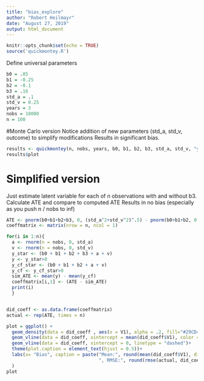 ```yaml
---
title: "bias_explore"
author: "Robert Heilmayr"
date: "August 27, 2019"
output: html_document
---
```


```r
knitr::opts_chunk$set(echo = TRUE)
source('quickmontey.R')

```


Define universal parameters
```r
b0 = .05
b1 = -0.25
b2 = -0.1
b3 = .16
std_a = .1
std_v = 0.25
years = 3
nobs = 10000
n = 100
```


#Monte Carlo version
Notice addition of new parameters (std_a, std_v, outcome) to simplify modifications
Results in significant bias.
```r
results <- quickmontey(n, nobs, years, b0, b1, b2, b3, std_a, std_v, "y")
results$plot
```


# Simplified version 
Just estimate latent variable for each of n observations with and without b3. Calculate ATE and compare to computed ATE
Results in no bias (especially as you push n / nobs to inf)
```r
ATE <- pnorm(b0+b1+b2+b3, 0, (std_a^2+std_v^2)^.5) - pnorm(b0+b1+b2, 0, (std_a^2+std_v^2)^.5)
coeffmatrix <- matrix(nrow = n, ncol = 1)

for(i in 1:n){
  a <- rnorm(n = nobs, 0, std_a)
  v <- rnorm(n = nobs, 0, std_v)
  y_star <- (b0 + b1 + b2 + b3 + a + v)
  y <- y_star>0
  y_cf_star <- (b0 + b1 + b2 + a + v)
  y_cf <- y_cf_star>0
  sim_ATE <- mean(y) - mean(y_cf)
  coeffmatrix[i,1] <- (ATE - sim_ATE)
  print(i)
  }  


did_coeff <- as.data.frame(coeffmatrix)
actual <- rep(ATE, times = n)

plot = ggplot() +
  geom_density(data = did_coeff , aes(x = V1), alpha = .2, fill="#29CD44")+
  geom_vline(data = did_coeff, xintercept = mean(did_coeff$V1), color = 'red')+
  geom_vline(data = did_coeff, xintercept = 0, linetype = "dashed")+
  theme(plot.caption = element_text(hjust = 0.5))+
  labs(x= "Bias", caption = paste("Mean:", round(mean(did_coeff$V1), digits = 4),
                                  ", RMSE:", round(rmse(actual, did_coeff$V1), digits = 4)) 
  )
plot
```

